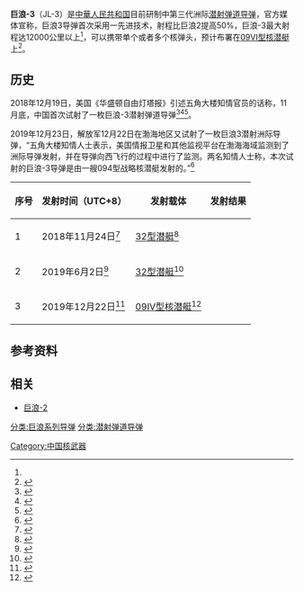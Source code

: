 {{Citecheck}}
{{Infobox Weapon
|name= 巨浪-3(JL-3) 
|image= 
|image_size= 
|caption= 
|origin= {{CHN}}
|type= [[潜射弹道导弹|潜射弹道导弹]]
<!-- Type selection -->
|is_missile= yes
|is_UK= yes
<!-- Service history -->
|service= 试射
|used_by= {{PLA-Navy}}
|wars= 
<!-- Production history -->
|designer= 
|design_date= 
|manufacturer= 
|unit_cost= 
|production_date= 
|number= 
|variants= 
<!-- General specifications -->
|spec_label= 
|weight= 
|length= 
|part_length= 
|width= 
|height= 
|diameter= 
|crew= 
<!-- Explosive specifications --> 
|filling= 核武器, 单个或多个弹头
|filling_weight= 
|detonation= 
|yield= 
<!-- Vehicle/missile specifications -->
|armour= 
|primary_armament= 
|secondary_armament= 
|engine= 
|engine_power= 
|pw_ratio= 
|transmission= 
|payload_capacity= 
|suspension= 
|clearance= 
|wingspan= 
|propellant= 
|fuel_capacity= 
|vehicle_range= 12000 km以上<ref>{{Cite web |url=http://www.sohu.com/a/209406220_600525 |title= 巨浪3导弹试射成功，代表中国步入强国，性能超过美国三叉戟  |access-date=2018-05-07 |archive-url=https://web.archive.org/web/20180507221609/http://www.sohu.com/a/209406220_600525 |archive-date=2018-05-07 |dead-url=yes }}</ref><ref name=range>{{Cite web |url=https://mil.news.sina.com.cn/jssd/2020-03-27/doc-iimxyqwa3507569.shtml |title=巨浪3导弹首次采用一先进技术 射程比巨浪2提高50% |access-date=2020-03-27 |archive-date=2020-03-31 |archive-url=https://web.archive.org/web/20200331025050/https://mil.news.sina.com.cn/jssd/2020-03-27/doc-iimxyqwa3507569.shtml |dead-url=no }}</ref>
|ceiling= 
|altitude= 
|depth= 
|boost= 
|speed= 
|guidance=
|steering= 
|accuracy= 
|launch_platform= [[09VI型核潜艇|09VI型核潜艇]]
|transport= 
}}
'''巨浪-3'''（JL-3）是[[中華人民共和国|中華人民共和国]]目前研制中第三代洲际[[潜射弹道导弹|潜射弹道导弹]]，官方媒体宣称，巨浪3导弹首次采用一先进技术，射程比巨浪2提高50%，巨浪-3最大射程达12000公里以上<ref name=range/>，可以携带单个或者多个核弹头，预计布署在[[09VI型核潜艇|09VI型核潜艇]]上<ref>{{cite news |url=https://www.youtube.com/watch?v=IzKJFZmh27s |title=外媒猜中国096型潜艇配巨浪3或可在冰层下发射 |accessdate=2017-08-13 |publisher=央視官方頻道 |date= |language=zh |archive-date=2021-09-08 |archive-url=https://web.archive.org/web/20210908170728/https://www.youtube.com/watch?v=IzKJFZmh27s }}</ref>。

==历史==

2018年12月19日，美国《华盛顿自由灯塔报》引述五角大楼知情官员的话称，11月底，中国首次试射了一枚巨浪-3潜射弹道导弹<ref>{{Cite web |url=https://mil.news.sina.com.cn/jssd/2018-12-20/doc-ihmutuee0896576.shtml |title=中国巨浪3导弹能从南海打到洛杉矶 弹道经过日本上空 |access-date=2018-12-20 |archive-date=2019-05-19 |archive-url=https://web.archive.org/web/20190519034711/https://mil.news.sina.com.cn/jssd/2018-12-20/doc-ihmutuee0896576.shtml |dead-url=no }}</ref><ref>{{Cite web |url=https://news.sina.com.cn/c/2018-12-20/doc-ihqhqcir8568788.shtml |title=中国首次试射巨浪3型潜射导弹 射程或超九千公里 |access-date=2018-12-20 |archive-date=2019-05-18 |archive-url=https://web.archive.org/web/20190518131934/https://news.sina.com.cn/c/2018-12-20/doc-ihqhqcir8568788.shtml |dead-url=no }}</ref><ref>{{Cite web |title=报告：巨浪-3或让美国本土处于中国军方射击范围内 |url=https://www.zaobao.com.sg/realtime/china/story20210125-1119054 |date=2021-01-25 |work=www.zaobao.com.sg |publisher=新加坡 早报 |access-date=2021-04-25 |archive-date=2021-04-28 |archive-url=https://web.archive.org/web/20210428200324/https://www.zaobao.com.sg/realtime/china/story20210125-1119054 |dead-url=no }}</ref>。

2019年12月23日，解放军12月22日在渤海地区又试射了一枚巨浪3潜射洲际导弹，“五角大楼知情人士表示，美国情报卫星和其他监视平台在渤海海域监测到了洲际导弹发射，并在导弹向西飞行的过程中进行了监测。两名知情人士称，本次试射的巨浪-3导弹是由一艘094型战略核潜艇发射的。”<ref>{{Cite web |url=https://www.guancha.cn/internation/2019_12_25_529436.shtml |title=美媒：中国又试射巨浪3潜射洲际弹道导弹 |access-date=2019-12-25 |archive-date=2020-08-19 |archive-url=https://web.archive.org/web/20200819145803/https://www.guancha.cn/internation/2019_12_25_529436.shtml |dead-url=no }}</ref>

{| class="wikitable"
|-
! 序号 !! 发射时间（UTC+8） !! 发射载体 !! 发射结果
|-
| 1 || 2018年11月24日<ref>{{cite|title=辽航警0276|date=2018-11-22|publisher=中华人民共和国辽宁海事局|url=https://www.ln.msa.gov.cn/lnmsa-site/content/show?ContentType=Article&ID=557024}}{{Dead link}}</ref> || [[32型潜艇|32型潜艇]]<ref>{{cite|title=China Flight Tests New Submarine-Launched Missile|date=2018-12-18|publisher=The Washington Free Beacon|url=https://freebeacon.com/national-security/china-flight-tests-new-submarine-launched-missile/|language=en|accessdate=2019-12-25|archive-date=2018-12-19|archive-url=https://web.archive.org/web/20181219113253/https://freebeacon.com/national-security/china-flight-tests-new-submarine-launched-missile/|dead-url=no}}</ref> || {{yes|成功}}
|-
| 2 || 2019年6月2日<ref>{{cite|title=辽航警0096|date=2019-06-02|publisher=中华人民共和国辽宁海事局|url=https://www.ln.msa.gov.cn/lnmsa-site/content/show?ContentType=Article&ID=561681}}{{Dead link}}</ref> || [[32型潜艇|32型潜艇]]<ref>{{cite|title=China Tests New Sub-Launched Strategic Missile|date=2019-06-13|publisher=The Washington Free Beacon|url=https://freebeacon.com/national-security/china-flight-tests-new-submarine-launched-missile/|language=en|accessdate=2019-12-25|archive-date=2018-12-19|archive-url=https://web.archive.org/web/20181219113253/https://freebeacon.com/national-security/china-flight-tests-new-submarine-launched-missile/|dead-url=no}}</ref> || {{yes|成功}}
|-
| 3 || 2019年12月22日<ref>{{cite|title=辽航警0287|date=2019-12-23|publisher=中华人民共和国辽宁海事局|url=https://www.ln.msa.gov.cn/lnmsa-site/content/show?ContentType=Article&ID=568005}}{{Dead link}}</ref> || [[09IV型核潜艇|09IV型核潜艇]]<ref>{{cite|title=China's test of sub-launched missile a threat to peace, retired captain warns|date=2019-12-24|publisher=The Washington Times|url=https://www.washingtontimes.com/news/2019/dec/24/china-tests-submarine-launched-jl-3-missile-capabl/|language=en|accessdate=2019-12-25|archive-date=2021-03-01|archive-url=https://web.archive.org/web/20210301045153/https://www.washingtontimes.com/news/2019/dec/24/china-tests-submarine-launched-jl-3-missile-capabl/|dead-url=no}}</ref>|| {{yes|成功}}
|}

==参考资料== 
{{reflist|30em}}

==相关==
*[[巨浪-2|巨浪-2]]

{{中国导弹|ssm}}

[[分类:巨浪系列导弹|分类:巨浪系列导弹]]
[[分类:潜射弹道导弹|分类:潜射弹道导弹]]
[[Category:中国核武器|Category:中国核武器]]